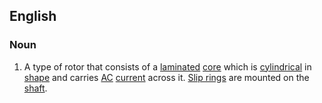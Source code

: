 ==English==

===Noun===
{{en-noun}}

# A type of rotor that consists of a [[laminated]] [[core]] which is [[cylindrical]] in [[shape]] and carries [[AC]] [[current]] across it. [[slip ring|Slip rings]] are mounted on the [[shaft]].